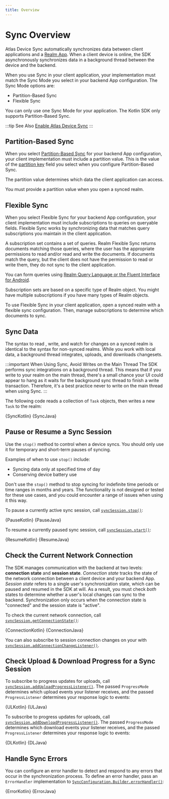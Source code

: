 ```yaml
---
title: Overview
---
```



# Sync Overview

Atlas Device Sync automatically synchronizes data between client applications and
a [Realm App](https://www.mongodb.com/docs/realm/cloud/#std-label-realm-cloud).
When a client device is online, the SDK asynchronously synchronizes data in a
background thread between the device and the backend.

When you use Sync in your client application, your implementation must match
the Sync Mode you select in your backend App configuration. The Sync Mode
options are:

- Partition-Based Sync
- Flexible Sync

You can only use one Sync Mode for your application. The Kotlin
SDK only supports Partition-Based Sync.

:::tip See Also
[Enable Atlas Device Sync](https://www.mongodb.com/docs/realm/sync/configure/enable-sync/#std-label-enable-realm-sync)
:::

## Partition-Based Sync

When you select [Partition-Based Sync](https://www.mongodb.com/docs/realm/sync/data-access-patterns/partitions/#std-label-partition-based-sync)
for your backend App configuration, your client implementation must
include a partition value. This is the value of the
[partition key](https://www.mongodb.com/docs/realm/sync/data-access-patterns/partitions/#std-label-partition-key)
field you select when you configure Partition-Based Sync.

The partition value determines which data the client application can access.

You must provide a partition value when you open a synced realm.

## Flexible Sync

When you select Flexible Sync for your backend App
configuration, your client implementation must include subscriptions to
queries on queryable fields. Flexible Sync works
by synchronizing data that matches query subscriptions you maintain in the
client application.

A subscription set contains a set of queries. Realm Flexible Sync returns
documents matching those queries, where the user has the appropriate
permissions to read and/or read and write the documents. If documents
match the query, but the client does not have the permission to read or
write them, they do not sync to
the client application.

You can form queries using
[Realm Query Language or the Fluent Interface for Android](/sdk/java/realm-database/query-language).

Subscription sets are based on a specific type of Realm object. You
might have multiple subscriptions if you have many types of Realm
objects.

To use Flexible Sync in your client application, open a synced realm
with a flexible sync configuration. Then, manage subscriptions
to determine which documents to sync.

## Sync Data

The syntax to read , write, and watch for changes on a synced realm is
identical to the syntax for non-synced realms. While you work with
local data, a background thread integrates, uploads, and
downloads changesets.

:::important When Using Sync, Avoid Writes on the Main Thread
The SDK performs sync integrations on a background thread. This means
that if you write to your realm on the main thread, there's a small chance your UI
could appear to hang as it waits for the background sync thread to finish a write
transaction. Therefore, it's a best practice never to write on the main thread
when using Sync.
:::

The following code reads a collection of `Task` objects, then writes a
new `Task` to the realm:

<Tabs groupId="java-sdk-languages">
  <TabItem value="kotlin" label="Kotlin">
    <CodeBlock language="kotlin">{SyncKotlin}</CodeBlock>
  </TabItem>
  <TabItem value="java" label="Java">
    <CodeBlock language="java">{SyncJava}</CodeBlock>
  </TabItem>
</Tabs>

## Pause or Resume a Sync Session

Use the `stop()` method to control when a device syncs. You should
only use it for temporary and short-term pauses of syncing.

Examples of when to use `stop()` include:

- Syncing data only at specified time of day
- Conserving device battery use

Don't use the `stop()` method to stop syncing for indefinite time
periods or time ranges in months and years. The functionality is not
designed or tested for these use cases, and you could encounter a range
of issues when using it this way.

To pause a currently active sync session, call
[`syncSession.stop()`](https://www.mongodb.com/docs/realm-sdks/java/latest/io/realm/mongodb/sync/SyncSession.html#stop--):

<Tabs groupId="java-sdk-languages">
  <TabItem value="kotlin" label="Kotlin">
    <CodeBlock language="kotlin">{PauseKotlin}</CodeBlock>
  </TabItem>
  <TabItem value="java" label="Java">
    <CodeBlock language="java">{PauseJava}</CodeBlock>
  </TabItem>
</Tabs>

To resume a currently paused sync session, call
[`syncSession.start()`](https://www.mongodb.com/docs/realm-sdks/java/latest/io/realm/mongodb/sync/SyncSession.html#start--):

<Tabs groupId="java-sdk-languages">
  <TabItem value="kotlin" label="Kotlin">
    <CodeBlock language="kotlin">{ResumeKotlin}</CodeBlock>
  </TabItem>
  <TabItem value="java" label="Java">
    <CodeBlock language="java">{ResumeJava}</CodeBlock>
  </TabItem>
</Tabs>

## Check the Current Network Connection

The SDK manages communication with the backend at two levels:
**connection state** and **session state**. _Connection state_ tracks
the state of the network connection between a client device and your
backend App. _Session state_ refers to a single user's synchronization
state, which can be paused and resumed in the SDK at will. As a
result, you must check _both_ states to determine whether
a user's local changes can sync to the backend. Synchronization
only occurs when the connection state is "connected" and the session
state is "active".

To check the current network connection, call [`syncSession.getConnectionState()`](https://www.mongodb.com/docs/realm-sdks/java/latest/io/realm/mongodb/sync/SyncSession.html#getConnectionState--):

<Tabs groupId="java-sdk-languages">
  <TabItem value="kotlin" label="Kotlin">
    <CodeBlock language="kotlin">{ConnectionKotlin}</CodeBlock>
  </TabItem>
  <TabItem value="java" label="Java">
    <CodeBlock language="java">{ConnectionJava}</CodeBlock>
  </TabItem>
</Tabs>

You can also subscribe to session connection changes on your
with [`syncSession.addConnectionChangeListener()`](https://www.mongodb.com/docs/realm-sdks/java/latest/io/realm/mongodb/sync/SyncSession.html#addConnectionChangeListener-io.realm.mongodb.sync.ConnectionListener-).

## Check Upload & Download Progress for a Sync Session

To subscribe to progress updates for uploads, call
[`syncSession.addUploadProgressListener()`](<https://www.mongodb.com/docs/realm-sdks/java/latest/io/realm/mongodb/sync/SyncSession.html#addUploadProgressListener(io.realm.mongodb.sync.ProgressMode,io.realm.mongodb.sync.ProgressListener)>).
The passed `ProgressMode` determines which upload events your listener receives,
and the passed `ProgressListener` determines your response logic to events:

<Tabs groupId="java-sdk-languages">
  <TabItem value="kotlin" label="Kotlin">
    <CodeBlock language="kotlin">{ULKotlin}</CodeBlock>
  </TabItem>
  <TabItem value="java" label="Java">
    <CodeBlock language="java">{ULJava}</CodeBlock>
  </TabItem>
</Tabs>

To subscribe to progress updates for uploads, call [`syncSession.addDownloadProgressListener()`](<https://www.mongodb.com/docs/realm-sdks/java/latest/io/realm/mongodb/sync/SyncSession.html#addDownloadProgressListener(io.realm.mongodb.sync.ProgressMode,io.realm.mongodb.sync.ProgressListener)>).
The passed `ProgressMode` determines which download events your listener receives,
and the passed `ProgressListener` determines your response logic to events:

<Tabs groupId="java-sdk-languages">
  <TabItem value="kotlin" label="Kotlin">
    <CodeBlock language="kotlin">{DLKotlin}</CodeBlock>
  </TabItem>
  <TabItem value="java" label="Java">
    <CodeBlock language="java">{DLJava}</CodeBlock>
  </TabItem>
</Tabs>

## Handle Sync Errors

You can configure an error handler to detect and respond to any errors that
occur in the synchronization process. To define an error handler, pass an
`ErrorHandler` implementation to [`SyncConfiguration.Builder.errorHandler()`](https://www.mongodb.com/docs/realm-sdks/java/latest/io/realm/mongodb/sync/SyncConfiguration.Builder.html#errorHandler-io.realm.mongodb.sync.SyncSession.ErrorHandler-):

<Tabs groupId="java-sdk-languages">
  <TabItem value="kotlin" label="Kotlin">
    <CodeBlock language="kotlin">{ErrorKotlin}</CodeBlock>
  </TabItem>
  <TabItem value="java" label="Java">
    <CodeBlock language="java">{ErrorJava}</CodeBlock>
  </TabItem>
</Tabs>
